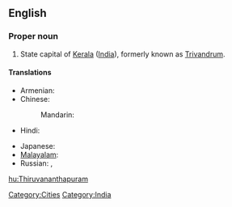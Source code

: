==English==
{{wikipedia}}

===Proper noun===
{{en-proper noun}}

# State capital of [[Kerala]] ([[India]]), formerly known as [[Trivandrum]].

====Translations====
{{trans-top|capital of Kerala}}
* Armenian: {{t|hy|Տիրուվանանտապուրամ|tr=Tiruvanantapuram|sc=Armn}}
* Chinese:
*: Mandarin: {{t|zh|特里凡得琅|tr=Tèlǐfándeláng|sc=Hani}}
* Hindi: {{t|hi|तिरुअनन्तपुरम्|tr=tiru'anantapuram|sc=Deva}}
{{trans-mid}}
* Japanese: {{t|ja|ティルヴァナンタプラム|tr=Tiruvanantapuramu|sc=Jpan}}
* [[Malayalam]]: {{t|ml|തിരുവനന്തപുരം|tr=Tiruvanŭntapuraṁ|sc=Mlym}}
* Russian: {{t|ru|Тируванантапурам|m|tr=Tiruvanantapuram|sc=Cyrl}},  {{t|ru|Тривандрум|m|tr=Trivandrum|sc=Cyrl}}
{{trans-bottom}}

[[Category:Cities]]
[[Category:India]]

[[hu:Thiruvananthapuram]]
